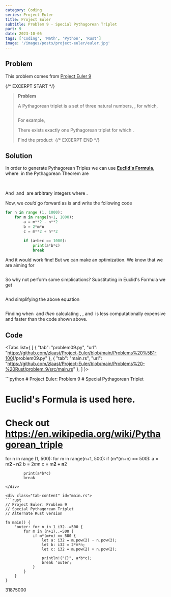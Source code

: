 ```yaml
---
category: Coding
series: Project Euler
title: Project Euler
subtitle: Problem 9 - Special Pythagorean Triplet
part: 9
date: 2023-10-05
tags: ['Coding', 'Math', 'Python', 'Rust']
image: '/images/posts/project-euler/euler.jpg'
---
```



## Problem
This problem comes from [Project Euler 9](https://projecteuler.net/problem=9)

{/* EXCERPT START */}
> **Problem**
>
> A Pythagorean triplet is a set of three natural numbers, <Math equation="a < b < c" />, for which,
>
> <Math inline="false" equation="a^2 + b^2 = c^2" />
>
> For example, <Math equation="3^2 + 4^2 = 9 + 16 = 25 = 5^2" />
>
> There exists exactly one Pythagorean triplet for which <Math equation="a + b + c = 1000" />.
>
> Find the product <Math equation="a \times b \times c" />
{/* EXCERPT END */}

## Solution

In order to generate Pythagorean Triples we can use [**Euclid's Formula**](https://en.wikipedia.org/wiki/Pythagorean_triple#Generating_a_triple), where <Math equation="a, b, c" /> in the Pythagorean Theorem are

<Math inline="false" equation="a = m^2 - n^2" />
<Math inline="false" equation="b = 2mn" />
<Math inline="false" equation="c = m^2 + n^2" />

And <Math equation=" m " /> and <Math equation=" n " /> are arbitrary integers where <Math equation=" m > n > 0 " />.

Now, we _could_ go forward as is and write the following code

```python
for n in range (1, 1000):
    for m in range(n+1, 1000):
        a = m**2 - n**2
        b = 2*m*n
        c = m**2 + n**2

        if (a+b+c == 1000):
            print(a*b*c)
            break

```

And it would work fine! But we can make an optimization. We know that we are aiming for

<Math inline="false" equation="a + b + c = 1000" />

So why not perform some simplications? Substituting in Euclid's Formula we get

<Math inline="false" equation="m^2 - n^2 + 2mn + m^2 + n^2 = 1000" />

And simplifying the above equation

<Math inline="false" equation="m(m+n) = 500" />

Finding when <Math equation="m(m+n) = 500" /> and _then_ calculating <Math equation="a" />, <Math equation="b" />, and <Math equation="c" /> is less computationally expensive and faster than the code shown above.

## Code

<Tabs list={
    [
        {
            "tab": "problem09.py",
            "url": "https://github.com/zlaast/Project-Euler/blob/main/Problems%20%5B1-100)/problem09.py"
        },
        {
            "tab": "main.rs",
            "url": "https://github.com/zlaast/Project-Euler/blob/main/Problems%20-%20Rust/problem_9/src/main.rs"
        },
    ]
}>

<div class="tab-content" id="problem09.py">
```python
# Project Euler: Problem 9
# Special Pythagorean Triplet

# Euclid's Formula is used here. 
# Check out https://en.wikipedia.org/wiki/Pythagorean_triple

for n in range (1, 500):
    for m in range(n+1, 500):
        if (m*(m+n) == 500):
            a = m**2 - n**2
            b = 2*m*n
            c = m**2 + n**2

            print(a*b*c)
            break
```
</div>

<div class="tab-content" id="main.rs">
```rust
// Project Euler: Problem 9
// Special Pythagorean Triplet
// Alternate Rust version

fn main() {
    'outer: for n in 1_i32..=500 {
        for m in (n+1)..=500 {
            if m*(m+n) == 500 {
                let a: i32 = m.pow(2) - n.pow(2);
                let b: i32 = 2*m*n;
                let c: i32 = m.pow(2) + n.pow(2);

                println!("{}", a*b*c);
                break 'outer;
            }
        }
    }
}
```
</div>
</Tabs>

<Spoiler>
31875000
</Spoiler>